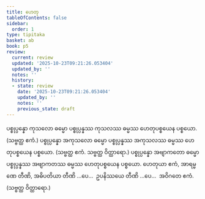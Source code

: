 ```yaml
---
title: ဟေတု
tableOfContents: false
sidebar:
  order: 1
type: tipitaka
basket: ab
book: p5
review:
  current: review
  updated: '2025-10-23T09:21:26.053404'
  updated_by: ''
  notes: ''
  history:
  - state: review
    date: '2025-10-23T09:21:26.053404'
    updated_by: ''
    notes: ''
    previous_state: draft
---
```



<ReviewStatus review={frontmatter.review} showDetails={true} />

<HypothesisAnnotation frontmatter={frontmatter} />

<DynamicBreadcrumb />

<Division number="38" book="p5" e="ch" v="39" p="10">

<Paragraph number="416" book="p5">
ပစ္စုပ္ပန္နော ကုသလော ဓမ္မော ပစ္စုပ္ပန္နဿ ကုသလဿ ဓမ္မဿ ဟေတုပစ္စယေန ပစ္စယော. (သဗ္ဗတ္ထ ဧကံ.)
</Paragraph>

<Paragraph number="417" book="p5">
ပစ္စုပ္ပန္နော အကုသလော ဓမ္မော ပစ္စုပ္ပန္နဿ အကုသလဿ ဓမ္မဿ ဟေတုပစ္စယေန ပစ္စယော. (သဗ္ဗတ္ထ ဧကံ. သဗ္ဗတ္ထ ဝိတ္ထာရော.)
</Paragraph>

<Paragraph number="418" book="p5">
ပစ္စုပ္ပန္နော အဗျာကတော ဓမ္မော ပစ္စုပ္ပန္နဿ အဗျာကတဿ ဓမ္မဿ ဟေတုပစ္စယေန ပစ္စယော.
</Paragraph>

<Paragraph number="419" book="p5">
ဟေတုယာ ဧကံ, အာရမ္မဏေ တီဏိ, အဓိပတိယာ တီဏိ …ပေ…  ဥပနိဿယေ တီဏိ …ပေ…  အဝိဂတေ ဧကံ. (သဗ္ဗတ္ထ ဝိတ္ထာရော.)
</Paragraph>
</Division>